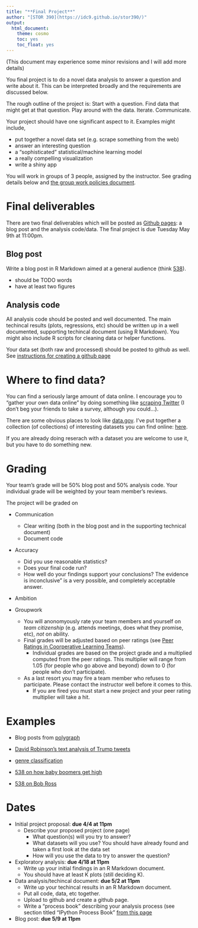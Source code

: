 ```yaml
---
title: "**Final Project**"
author: "[STOR 390](https://idc9.github.io/stor390/)"
output:
  html_document:
    theme: cosmo
    toc: yes
    toc_float: yes
---
```


(This document may experience some minor revisions and I will add more details)

You final project is to do a novel data analysis to answer a question and write about it. This can be interpreted broadly and the requirements are discussed below. 

The rough outline of the project is: Start with a question. Find data that might get at that question. Play around with the data. Iterate. Communicate.

Your project should have one significant aspect to it. Examples might include,

- put together a novel data set (e.g. scrape something from the web)
- answer an interesting question
- a "sophisticated" statistical/machine learning model
- a really compelling visualization
- write a shiny app

You will work in groups of 3 people, assigned by the instructor. See grading details below and [the group work policies document](group_work.html).

# Final deliverables

There are two final deliverables which will be posted as [Github pages](https://pages.github.com/): a blog post and the analysis code/data. The final project is due Tuesday May 9th at 11:00pm.

## Blog post

Write a blog post in R Markdown aimed at a general audience (think [538](https://fivethirtyeight.com/)).

- should be TODO words
- have at least two figures

## Analysis code

All analysis code should be posted and well documented. The main techincal results (plots, regressions, etc) should be written up in a well documented, supporting techincal document (using R Markdown). You might also include R scripts for cleaning data or helper functions.

Your data set (both raw and processed) should be posted to github as well. See [instructions for creating a github page](github_pages.html)

# Where to find data?

You can find a seriously large amount of data online. I encourage you to "gather your own data online" by doing something like [scraping Twitter]() (I don't beg your friends to take a survey, although you could...).

There are some obvious places to look like [data.gov](data.gov). I've put together a collection (of collections) of interesting datasets you can find online: [here](https://idc9.github.io/stor390/resources/dataset_collection.html). 

If you are already doing reserach with a dataset you are welcome to use it, but you have to do something new.


# Grading

Your team's grade will be 50% blog post and 50% analysis code. Your individual grade will be weighted by your team member's reviews.

The project will be graded on

- Communication
    - Clear writing (both in the blog post and in the supporting technical document)
    - Document code
    
- Accuracy
    - Did you use reasonable statistics?
    - Does your final code run?
    - How well do your findings support your conclusions? The evidence is inconclusive" is a very possible, and completely acceptable answer. 

- Ambition
    
- Groupwork
    - You will anonomyously rate your team members and yourself on *team citizenship* (e.g. attends meetings, does what they promise, etc), *not* on ability. 
    - Final grades will be adjusted based on peer ratings (see [Peer Ratings in Coorperative Learning Teams](http://www4.ncsu.edu/unity/lockers/users/f/felder/public/Papers/kaufman-asee.PDF)).
        - Individual grades are based on the project grade and a multiplied computed from the peer ratings. This multiplier will range from 1.05 (for people who go above and beyond) down to 0 (for people who don't participate).
    - As a last resort you may fire a team member who refuses to participate. Please contact the instructor well before it comes to this.
        - If you are fired you must start a new project and your peer rating multiplier will take a hit.
        

# Examples
- Blog posts from [polygraph](https://pudding.cool/)

- [David Robinson's text analysis of Trump tweets](http://varianceexplained.org/r/trump-tweets/)

- [genre classification](http://josh-jacobson.github.io/genre-classification/)

- [538 on how baby boomers get high](https://fivethirtyeight.com/datalab/how-baby-boomers-get-high/)

- [538 on Bob Ross](https://fivethirtyeight.com/features/a-statistical-analysis-of-the-work-of-bob-ross/)


# Dates

- Initial project proposal: **due 4/4 at 11pm**
    - Describe your proposed project (one page)
        - What question(s) will you try to answer?
        - What datasets will you use? You should have already found and taken a first look at the data set
        - How will you use the data to try to answer the question?

- Exploratory analysis: **due 4/18 at 11pm**
    - Write up your initial findings in an R Markdown document.
    - You should have at least K plots (still deciding K).

- Data analysis/techincal document: **due 5/2 at 11pm**
    - Write up your techincal results in an R Markdown document.
    - Put all code, data, etc together.
    - Upload to github and create a github page.
    - Write a "process book" describing your analysis process (see section titled "IPython Process Book" [from this page](http://cs109.github.io/2015/pages/projects.html)

- Blog post: **due 5/9 at 11pm**



